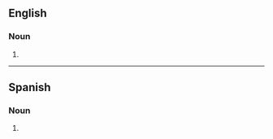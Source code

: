 ==English==

===Noun===
{{head|en|noun form}}

# {{plural of|en|chingadera}}

----

==Spanish==

===Noun===
{{head|es|noun form|g=f-p}}

# {{noun form of|es|chingadera||p}}